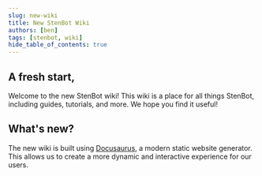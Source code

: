 ---
slug: new-wiki
title: New StenBot Wiki
authors: [ben]
tags: [stenbot, wiki]
hide_table_of_contents: true
---

## A fresh start,
Welcome to the new StenBot wiki! This wiki is a place for all things StenBot, including guides, tutorials, and more. We hope you find it useful!

## What's new?
The new wiki is built using [Docusaurus](https://docusaurus.io/), a modern static website generator. This allows us to create a more dynamic and interactive experience for our users.